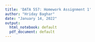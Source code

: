 ```yaml
---
title: 'DATA 557: Homework Assignment 1'
author: "Hriday Baghar"
date: "January 14, 2022"
output:
  html_notebook: default
  pdf_document: default
---
```


<!-- Option+Cmd+R - Run all chunks  -->
<!-- Cmd+Shift+Enter - Run current chunk -->
<!-- Cmd+Option+I - Insert chunk -->


